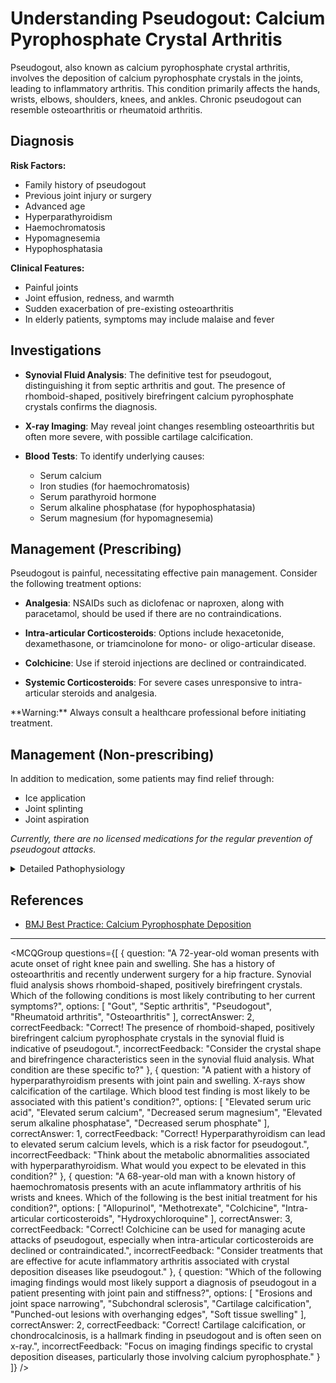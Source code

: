 
# Understanding Pseudogout: Calcium Pyrophosphate Crystal Arthritis

Pseudogout, also known as calcium pyrophosphate crystal arthritis, involves the deposition of calcium pyrophosphate crystals in the joints, leading to inflammatory arthritis. This condition primarily affects the hands, wrists, elbows, shoulders, knees, and ankles. Chronic pseudogout can resemble osteoarthritis or rheumatoid arthritis.

## Diagnosis

**Risk Factors:**

- Family history of pseudogout
- Previous joint injury or surgery
- Advanced age
- Hyperparathyroidism
- Haemochromatosis
- Hypomagnesemia
- Hypophosphatasia

**Clinical Features:**

- Painful joints
- Joint effusion, redness, and warmth
- Sudden exacerbation of pre-existing osteoarthritis
- In elderly patients, symptoms may include malaise and fever

## Investigations

- **Synovial Fluid Analysis**: The definitive test for pseudogout, distinguishing it from septic arthritis and gout. The presence of rhomboid-shaped, positively birefringent calcium pyrophosphate crystals confirms the diagnosis.
  
- **X-ray Imaging**: May reveal joint changes resembling osteoarthritis but often more severe, with possible cartilage calcification.
  
- **Blood Tests**: To identify underlying causes:
  - Serum calcium
  - Iron studies (for haemochromatosis)
  - Serum parathyroid hormone
  - Serum alkaline phosphatase (for hypophosphatasia)
  - Serum magnesium (for hypomagnesemia)

## Management (Prescribing)

Pseudogout is painful, necessitating effective pain management. Consider the following treatment options:

- **Analgesia**: NSAIDs such as diclofenac or naproxen, along with paracetamol, should be used if there are no contraindications.
  
- **Intra-articular Corticosteroids**: Options include hexacetonide, dexamethasone, or triamcinolone for mono- or oligo-articular disease.
  
- **Colchicine**: Use if steroid injections are declined or contraindicated.
  
- **Systemic Corticosteroids**: For severe cases unresponsive to intra-articular steroids and analgesia.

<Callout emoji="⚠️">
**Warning:** Always consult a healthcare professional before initiating treatment.
</Callout>

## Management (Non-prescribing)

In addition to medication, some patients may find relief through:

- Ice application
- Joint splinting
- Joint aspiration

*Currently, there are no licensed medications for the regular prevention of pseudogout attacks.*

<details>
<summary>Detailed Pathophysiology</summary>

Pseudogout occurs when calcium pyrophosphate dihydrate (CPPD) crystals accumulate in the joint. This crystal deposition triggers an inflammatory response similar to that seen in gout, but with distinct crystal characteristics.

</details>

## References

- [BMJ Best Practice: Calcium Pyrophosphate Deposition](https://bestpractice.bmj.com/topics/en-gb/370/pdf/370/Calcium%20pyrophosphate%20deposition.pdf)

---

<MCQGroup questions={[
  {
    question: "A 72-year-old woman presents with acute onset of right knee pain and swelling. She has a history of osteoarthritis and recently underwent surgery for a hip fracture. Synovial fluid analysis shows rhomboid-shaped, positively birefringent crystals. Which of the following conditions is most likely contributing to her current symptoms?",
    options: [
      "Gout",
      "Septic arthritis",
      "Pseudogout",
      "Rheumatoid arthritis",
      "Osteoarthritis"
    ],
    correctAnswer: 2,
    correctFeedback: "Correct! The presence of rhomboid-shaped, positively birefringent calcium pyrophosphate crystals in the synovial fluid is indicative of pseudogout.",
    incorrectFeedback: "Consider the crystal shape and birefringence characteristics seen in the synovial fluid analysis. What condition are these specific to?"
  },
  {
    question: "A patient with a history of hyperparathyroidism presents with joint pain and swelling. X-rays show calcification of the cartilage. Which blood test finding is most likely to be associated with this patient's condition?",
    options: [
      "Elevated serum uric acid",
      "Elevated serum calcium",
      "Decreased serum magnesium",
      "Elevated serum alkaline phosphatase",
      "Decreased serum phosphate"
    ],
    correctAnswer: 1,
    correctFeedback: "Correct! Hyperparathyroidism can lead to elevated serum calcium levels, which is a risk factor for pseudogout.",
    incorrectFeedback: "Think about the metabolic abnormalities associated with hyperparathyroidism. What would you expect to be elevated in this condition?"
  },
  {
    question: "A 68-year-old man with a known history of haemochromatosis presents with an acute inflammatory arthritis of his wrists and knees. Which of the following is the best initial treatment for his condition?",
    options: [
      "Allopurinol",
      "Methotrexate",
      "Colchicine",
      "Intra-articular corticosteroids",
      "Hydroxychloroquine"
    ],
    correctAnswer: 3,
    correctFeedback: "Correct! Colchicine can be used for managing acute attacks of pseudogout, especially when intra-articular corticosteroids are declined or contraindicated.",
    incorrectFeedback: "Consider treatments that are effective for acute inflammatory arthritis associated with crystal deposition diseases like pseudogout."
  },
  {
    question: "Which of the following imaging findings would most likely support a diagnosis of pseudogout in a patient presenting with joint pain and stiffness?",
    options: [
      "Erosions and joint space narrowing",
      "Subchondral sclerosis",
      "Cartilage calcification",
      "Punched-out lesions with overhanging edges",
      "Soft tissue swelling"
    ],
    correctAnswer: 2,
    correctFeedback: "Correct! Cartilage calcification, or chondrocalcinosis, is a hallmark finding in pseudogout and is often seen on x-ray.",
    incorrectFeedback: "Focus on imaging findings specific to crystal deposition diseases, particularly those involving calcium pyrophosphate."
  }
]} />
